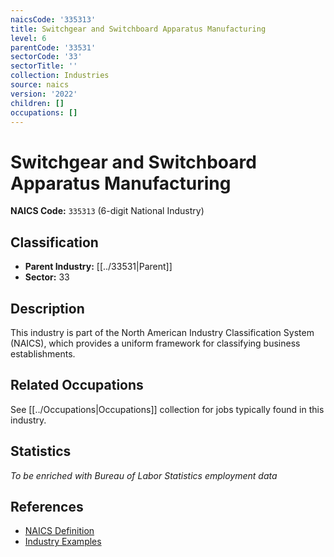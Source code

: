 ```yaml
---
naicsCode: '335313'
title: Switchgear and Switchboard Apparatus Manufacturing
level: 6
parentCode: '33531'
sectorCode: '33'
sectorTitle: ''
collection: Industries
source: naics
version: '2022'
children: []
occupations: []
---
```

# Switchgear and Switchboard Apparatus Manufacturing

**NAICS Code:** `335313` (6-digit National Industry)

## Classification

- **Parent Industry:** [[../33531|Parent]]
- **Sector:** 33

## Description

This industry is part of the North American Industry Classification System (NAICS), which provides a uniform framework for classifying business establishments.

## Related Occupations

See [[../Occupations|Occupations]] collection for jobs typically found in this industry.

## Statistics

*To be enriched with Bureau of Labor Statistics employment data*

## References

- [NAICS Definition](https://www.census.gov/naics/)
- [Industry Examples](https://www.census.gov/naics/2022NAICS/)

